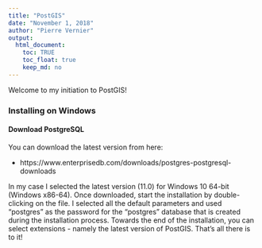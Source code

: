 ```yaml
---
title: "PostGIS"
date: "November 1, 2018"
author: "Pierre Vernier"
output:
  html_document:
    toc: TRUE
    toc_float: true
    keep_md: no
---
```


Welcome to my initiation to PostGIS!

### Installing on Windows

#### Download PostgreSQL

You can download the latest version from here:

  * https://www.enterprisedb.com/downloads/postgres-postgresql-downloads

In my case I selected the latest version (11.0) for Windows 10 64-bit (Windows x86-64). Once downloaded, start the installation by double-clicking on the file. I selected all the default parameters and used "postgres" as the password for the "postgres" database that is created during the installation process. Towards the end of the installation, you can select extensions - namely the latest version of PostGIS. That's all there is to it!

